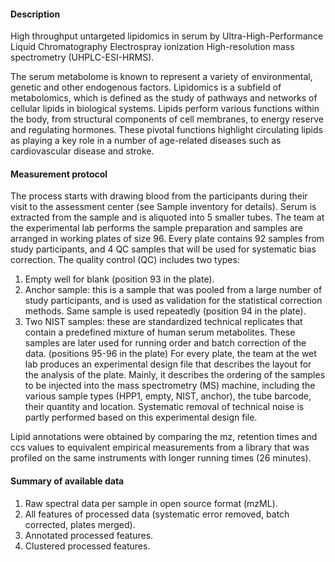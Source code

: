 #### Description

High throughput untargeted lipidomics in serum by Ultra-High-Performance Liquid Chromatography Electrospray ionization High-resolution mass spectrometry (UHPLC-ESI-HRMS).

The serum metabolome is known to represent a variety of environmental, genetic and other endogenous factors. Lipidomics is a subfield of metabolomics, which is defined as the study of pathways and networks of cellular lipids in biological systems. Lipids perform various functions within the body, from structural components of cell membranes, to energy reserve and regulating hormones. These pivotal functions highlight circulating lipids as playing a key role in a number of age-related diseases such as cardiovascular disease and stroke.

#### Measurement protocol

The process starts with drawing blood from the participants during their visit to the assessment center (see Sample inventory for details). Serum is extracted from the sample and is aliquoted into 5 smaller tubes.
The team at the experimental lab performs the sample preparation and samples are arranged in working plates of size 96.
Every plate contains 92 samples from study participants, and 4 QC samples that will be used for systematic bias correction. The quality control (QC) includes two types:
1. Empty well for blank (position 93 in the plate).
2. Anchor sample: this is a sample that was pooled from a large number of study participants, and is used as validation for the statistical correction methods. Same sample is used repeatedly (position 94 in the plate).
3. Two NIST samples: these are standardized technical replicates that contain a predefined mixture of human serum metabolites. These samples are later used for running order and batch correction of the data. (positions 95-96 in the plate)
For every plate, the team at the wet lab produces an experimental design file that describes the layout for the analysis of the plate. Mainly, it describes the ordering of the samples to be injected into the mass spectrometry (MS) machine, including the various sample types (HPP1, empty, NIST, anchor), the tube barcode, their quantity and location. Systematic removal of technical noise is partly performed based on this experimental design file.

Lipid annotations were obtained by comparing the mz, retention times and ccs values to equivalent empirical measurements from a library that was profiled on the same instruments with longer running times (26 minutes).

#### Summary of available data

1. Raw spectral data per sample in open source format (mzML).
2. All features of processed data (systematic error removed, batch corrected, plates merged).
3. Annotated processed features.
4. Clustered processed features.
